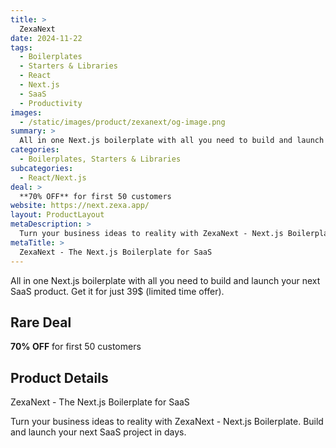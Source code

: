 ```yaml
---
title: >
  ZexaNext
date: 2024-11-22
tags:
  - Boilerplates
  - Starters & Libraries
  - React
  - Next.js
  - SaaS
  - Productivity
images:
  - /static/images/product/zexanext/og-image.png
summary: >
  All in one Next.js boilerplate with all you need to build and launch your next SaaS product. Get it for just 39$ (limited time offer).
categories:
  - Boilerplates, Starters & Libraries
subcategories:
  - React/Next.js
deal: >
  **70% OFF** for first 50 customers
website: https://next.zexa.app/
layout: ProductLayout
metaDescription: >
  Turn your business ideas to reality with ZexaNext - Next.js Boilerplate. Build and launch your next SaaS project in days.
metaTitle: >
  ZexaNext - The Next.js Boilerplate for SaaS
---
```

All in one Next.js boilerplate with all you need to build and launch your next SaaS product. Get it for just 39$ (limited time offer).

## Rare Deal

**70% OFF** for first 50 customers

## Product Details
ZexaNext - The Next.js Boilerplate for SaaS

Turn your business ideas to reality with ZexaNext - Next.js Boilerplate. Build and launch your next SaaS project in days.
